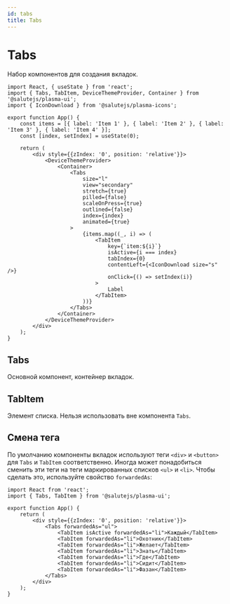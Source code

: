 ```yaml
---
id: tabs
title: Tabs
---
```



# Tabs
Набор компонентов для создания вкладок.

<StorybookLink name="Tabs" />

```tsx live
import React, { useState } from 'react';
import { Tabs, TabItem, DeviceThemeProvider, Container } from '@salutejs/plasma-ui';
import { IconDownload } from '@salutejs/plasma-icons';

export function App() {
    const items = [{ label: 'Item 1' }, { label: 'Item 2' }, { label: 'Item 3' }, { label: 'Item 4' }];
    const [index, setIndex] = useState(0);

    return (
        <div style={{zIndex: '0', position: 'relative'}}>
            <DeviceThemeProvider>
                <Container>
                    <Tabs
                        size="l"
                        view="secondary"
                        stretch={true}
                        pilled={false}
                        scaleOnPress={true}
                        outlined={false}
                        index={index}
                        animated={true}
                    >
                        {items.map((_, i) => (
                            <TabItem
                                key={`item:${i}`}
                                isActive={i === index}
                                tabIndex={0}
                                contentLeft={<IconDownload size="s" />}
                                onClick={() => setIndex(i)}
                            >
                                Label
                            </TabItem>
                        ))}
                    </Tabs>
                </Container>
            </DeviceThemeProvider>
        </div>
    );
}
```

## Tabs
Основной компонент, контейнер вкладок.

<PropsTable name="Tabs" />

## TabItem
Элемент списка. Нельзя использовать вне компонента `Tabs`.

<PropsTable name="TabItem" />

## Смена тега
По умолчанию компоненты вкладок используют теги `<div>` и `<button>` для `Tabs` и `TabItem` соответственно.
Иногда может понадобиться сменить эти теги на теги маркированных списков `<ul>` и `<li>`.
Чтобы сделать это, используйте свойство `forwardedAs`:

```tsx live
import React from 'react';
import { Tabs, TabItem } from '@salutejs/plasma-ui';

export function App() {
    return (
        <div style={{zIndex: '0', position: 'relative'}}>
            <Tabs forwardedAs="ul">
                <TabItem isActive forwardedAs="li">Каждый</TabItem>
                <TabItem forwardedAs="li">Охотник</TabItem>
                <TabItem forwardedAs="li">Желает</TabItem>
                <TabItem forwardedAs="li">Знать</TabItem>
                <TabItem forwardedAs="li">Где</TabItem>
                <TabItem forwardedAs="li">Сидит</TabItem>
                <TabItem forwardedAs="li">Фазан</TabItem>
            </Tabs>
        </div>
    );
}
```

